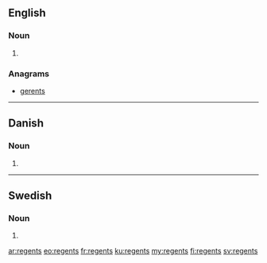{{also|Regents}}
==English==

===Noun===
{{head|en|noun plural form}}

# {{plural of|regent|lang=en}}

===Anagrams===
* [[gerents#English|gerents]]

----

==Danish==

===Noun===
{{head|da|noun form}}

# {{genitive singular indefinite of|regent|lang=da}}

----

==Swedish==

===Noun===
{{head|sv|noun form}}

# {{sv-noun-form-indef-gen|regent}}

[[ar:regents]]
[[eo:regents]]
[[fr:regents]]
[[ku:regents]]
[[my:regents]]
[[fi:regents]]
[[sv:regents]]